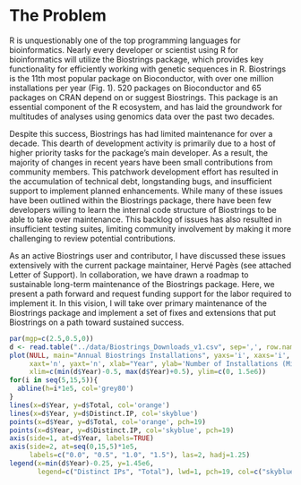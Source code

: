 # The Problem
<!-- 
Outlining the issue / weak point / problem to be solved by this proposal. This should be a compelling section that sets the reader up for the next section - the proposed solution!

It is important to cover:

 - [ ] What the problem is
 - [ ] Who it affects
 - [ ] Have there been previous attempts to resolve the problem
 - [ ] Why it should be tackled
-->
R is unquestionably one of the top programming languages for bioinformatics. Nearly every developer or scientist using R for bioinformatics will utilize the Biostrings package, which provides key functionality for efficiently working with genetic sequences in R. Biostrings is the 11th most popular package on Bioconductor, with over one million installations per year (Fig. 1). 520 packages on Bioconductor and 65 packages on CRAN depend on or suggest Biostrings. This package is an essential component of the R ecosystem, and has laid the groundwork for multitudes of analyses using genomics data over the past two decades.

Despite this success, Biostrings has had limited maintenance for over a decade. This dearth of development activity is primarily due to a host of higher priority tasks for the package's main developer. As a result, the majority of changes in recent years have been small contributions from community members. This patchwork development effort has resulted in the accumulation of technical debt, longstanding bugs, and insufficient support to implement planned enhancements. While many of these issues have been outlined within the Biostrings package, there have been few developers willing to learn the internal code structure of Biostrings to be able to take over maintenance. This backlog of issues has also resulted in insufficient testing suites, limiting community involvement by making it more challenging to review potential contributions.

As an active Biostrings user and contributor, I have discussed these issues extensively with the current package maintainer, Hervé Pagès (see attached Letter of Support). In collaboration, we have drawn a roadmap to sustainable long-term maintenance of the Biostrings package. Here, we present a path forward and request funding support for the labor required to implement it. In this vision, I will take over primary maintenance of the Biostrings package and implement a set of fixes and extensions that put Biostrings on a path toward sustained success.

```r
par(mgp=c(2.5,0.5,0))
d <- read.table("../data/Biostrings_Downloads_v1.csv", sep=',', row.names=1L, header=TRUE)
plot(NULL, main="Annual Biostrings Installations", yaxs='i', xaxs='i',
     xaxt='n', yaxt='n', xlab="Year", ylab='Number of Installations (Millions)',
     xlim=c(min(d$Year)-0.5, max(d$Year)+0.5), ylim=c(0, 1.5e6))
for(i in seq(5,15,5)){
  abline(h=i*1e5, col='grey80')
}
lines(x=d$Year, y=d$Total, col='orange')
lines(x=d$Year, y=d$Distinct.IP, col='skyblue')
points(x=d$Year, y=d$Total, col='orange', pch=19)
points(x=d$Year, y=d$Distinct.IP, col='skyblue', pch=19)
axis(side=1, at=d$Year, labels=TRUE)
axis(side=2, at=seq(0,15,5)*1e5, 
     labels=c("0.0", "0.5", "1.0", "1.5"), las=2, hadj=1.25)
legend(x=min(d$Year)-0.25, y=1.45e6, 
       legend=c("Distinct IPs", "Total"), lwd=1, pch=19, col=c("skyblue", "orange"))
```

